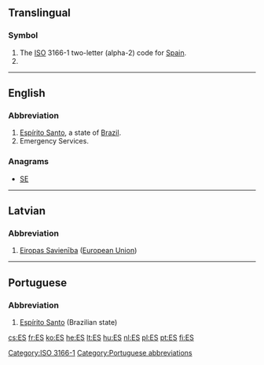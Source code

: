{{also|Appendix:Variations of "es"}}
==Translingual==

===Symbol===
{{head|mul|symbol}}
# The [[ISO]] 3166-1 two-letter (alpha-2) code for [[Spain]].
# {{SI-unit-abbnp|exa|siemens|electrical conductance}}

[[Category:ISO 3166-1]]
----

==English==

===Abbreviation===
{{rfc-header|Abbreviation}}
{{head|en|abbreviation}}

# [[Espírito Santo]], a state of [[Brazil]].
# Emergency Services.

===Anagrams===
* [[SE#English|SE]]

----

==Latvian==

===Abbreviation===
{{rfc-header|Abbreviation}}
{{head|lv|abbreviation}}

# [[Eiropas Savienība]] ([[European Union]])

----

==Portuguese==

===Abbreviation===
{{rfc-header|Abbreviation}}
{{head|pt|abbreviation}}

# [[Espírito Santo]] (Brazilian state)

[[Category:Portuguese abbreviations]]

[[cs:ES]]
[[fr:ES]]
[[ko:ES]]
[[he:ES]]
[[lt:ES]]
[[hu:ES]]
[[nl:ES]]
[[pl:ES]]
[[pt:ES]]
[[fi:ES]]